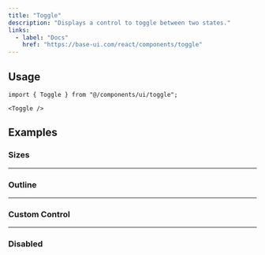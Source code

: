 ```yaml
---
title: "Toggle"
description: "Displays a control to toggle between two states."
links:
  - label: "Docs"
    href: "https://base-ui.com/react/components/toggle"
---
```


<Preview name="toggle-demo" />

## Usage

```tsx title="Imports"
import { Toggle } from "@/components/ui/toggle";
```

```tsx title="Anatomy"
<Toggle />
```

## Examples

### Sizes

<Preview name="toggle-sizes" />

---

### Outline

<Preview name="toggle-outline" />

---

### Custom Control

<Preview name="toggle-custom-control" />

---

### Disabled

<Preview name="toggle-disabled" />
